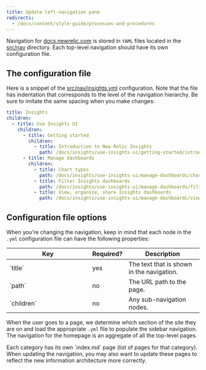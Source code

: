 ```yaml
---
title: Update left-navigation pane
redirects:
  - /docs/content/style-guide/processes-and-procedures
---
```


Navigation for [docs.newrelic.com](https://docs.newrelic.com) is stored in `YAML` files located in the [src/nav](./src/nav) directory. Each top-level navigation should have its own configuration file. 

## The configuration file

Here is a snippet of the [src/nav/insights.yml](./src/nav/insights.yml) configuration. Note that the file has indentation that corresponds to the level of the navigation hierarchy. Be sure to imitate the same spacing when you make changes:

```yml
title: Insights
children:
  - title: Use Insights UI
    children:
      - title: Getting started
        children:
          - title: Introduction to New Relic Insights
            path: /docs/insights/use-insights-ui/getting-started/introduction-new-relic-insights
      - title: Manage dashboards
        children:
          - title: Chart types
            path: /docs/insights/use-insights-ui/manage-dashboards/chart-types
          - title: Filter Insights dashboards
            path: /docs/insights/use-insights-ui/manage-dashboards/filter-insights-dashboards
          - title: View, organize, share Insights dashboards
            path: /docs/insights/use-insights-ui/manage-dashboards/view-organize-share-insights-dashboards
```

## Configuration file options

When you're changing the navigation, keep in mind that each node in the `.yml` configuration file can have the following properties:

<table>
  <thead>
    <tr>
      <th style="width:200px">Key</th>
      <th>Required?</th>
      <th>Description</th>
    </tr>
  </thead>
  <tbody>
    <tr>
      <td>`title`</td>
      <td>yes</td>
      <td>The text that is shown in the navigation.</td>
    </tr>
    <tr>
      <td>`path`</td>
      <td>no</td>
      <td>The URL path to the page.</td>
    </tr>
    <tr>
      <td>`children`</td>
      <td>no</td>
      <td>Any sub-navigation nodes.</td>
    </tr>
  </tbody>
</table>

When the user goes to a page, we determine which section of the site they are on and load the appropriate `.yml` file to populate the sidebar navigation. The navigation for the homepage is an aggregate of all the top-level pages.

<Callout variant="tip">
Each category has its own `index.md` page (list of pages for that category). When updating the navigation, you may also want to update these pages to reflect the new information architecture more correctly.
</Callout>
